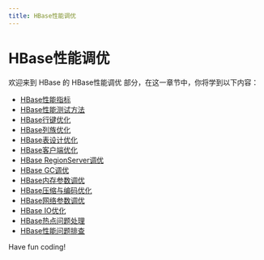 ```yaml
---
title: HBase性能调优
---
```


# HBase性能调优

欢迎来到 HBase 的 HBase性能调优 部分，在这一章节中，你将学到以下内容：

- [HBase性能指标](./0-hbase-performance-indicators.mdx)
- [HBase性能测试方法](./1-hbase-performance-test-method.mdx)
- [HBase行键优化](./2-hbase-row-key-optimization.mdx)
- [HBase列族优化](./3-hbase-column-family-optimization.mdx)
- [HBase表设计优化](./4-hbase-table-design-optimization.mdx)
- [HBase客户端优化](./5-hbase-client-optimization.mdx)
- [HBase RegionServer调优](./6-hbase-regionserver-tuning.mdx)
- [HBase GC调优](./7-hbase-gc-tuning.mdx)
- [HBase内存参数调优](./8-hbase-memory-parameter-tuning.mdx)
- [HBase压缩与编码优化](./9-hbase-compression-and-encoding-optimization.mdx)
- [HBase网络参数调优](./10-hbase-network-parameter-tuning.mdx)
- [HBase IO优化](./11-hbase-io-optimization.mdx)
- [HBase热点问题处理](./12-hbase-hotspot-problem-handling.mdx)
- [HBase性能问题排查](./13-troubleshooting-hbase-performance-issues.mdx)

Have fun coding!